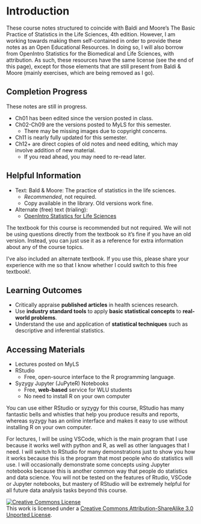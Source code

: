 # Introduction {.unnumbered}

These course notes structured to coincide with Baldi and Moore's The Basic Practice of Statistics in the Life Sciences, 4th edition. However, I am working towards making them self-contained in order to provide these notes as an Open Educational Resources. In doing so, I will also borrow from OpenIntro Statistics for the Biomedical and Life Sciences, with attribution. As such, these resources have the same license (see the end of this page), except for those elements that are still present from Baldi & Moore (mainly exercises, which are being removed as I go).


## Completion Progress

These notes are still in progress.

- Ch01 has been edited since the version posted in class.
- Ch02-Ch09 are the versions posted to MyLS for this semester.
    - There may be missing images due to copyright concerns. 
- Ch11 is nearly fully updated for this semester.
- Ch12+ are direct copies of old notes and need editing, which may involve addition of new material. 
    - If you read ahead, you may need to re-read later.

## Helpful Information

- Text: Bald \& Moore: The practice of statistics in the life sciences.
    - *Recommended*, not required.
    - Copy available in the library. Old versions work fine.\lspace
- Alternate (free) text (trialing):
    - [OpenIntro Statistics for Life Sciences](https://www.openintro.org/book/biostat/)

:::notes
The textbook for this course is recommended but not required. We will not be using questions directly from the textbook so it's fine if you have an old version. Instead, you can just use it as a reference for extra information about any of the course topics.

I've also included an alternate textbook. If you use this, please share your experience with me so that I know whether I could switch to this free textbook!.
:::

## Learning Outcomes

- Critically appraise **published articles** in health sciences research.\lspace
- Use **industry standard tools** to apply **basic statistical concepts** to **real-world problems**.\lspace
- Understand the use and application of **statistical techniques** such as descriptive and inferential statistics.

## Accessing Materials

- Lectures posted on MyLS\lspace
- RStudio
    - Free, open-source interface to the R programming language.\lspace
- Syzygy Jupyter (JuPyteR) Notebooks
    - Free, **web-based** service for WLU students
    - No need to install R on your own computer\lspace

You can use either RStudio or syzygy for this course, RStudio has many fantastic bells and whistles that help you produce results and reports, whereas syzygy has an online interface and makes it easy to use without installing R on your own computer.

For lectures, I will be using VSCode, which is the main program that I use because it works well with python and R, as well as other languages that I need. I will switch to RStudio for many demonstrations just to show you how it works because this is the program that most people who do statistics will use. I will occasionally demonstrate some concepts using Jupyter notebooks because this is another common way that people do statistics and data science. You will not be tested on the features of Rtudio, VSCode or Jupyter notebooks, but mastery of RStudio will be extremely helpful for all future data analysis tasks beyond this course.


<a rel="license" href="http://creativecommons.org/licenses/by-sa/3.0/"><img alt="Creative Commons License" style="border-width:0" src="https://i.creativecommons.org/l/by-sa/3.0/88x31.png" /></a><br />This work is licensed under a <a rel="license" href="http://creativecommons.org/licenses/by-sa/3.0/">Creative Commons Attribution-ShareAlike 3.0 Unported License</a>.
